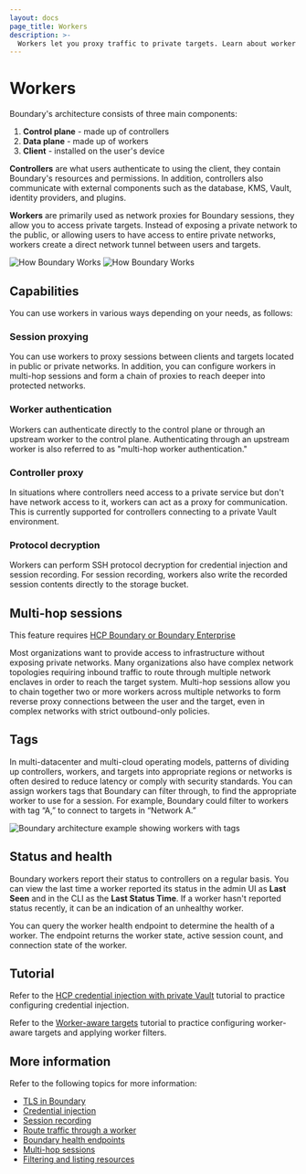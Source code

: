 ```yaml
---
layout: docs
page_title: Workers
description: >-
  Workers let you proxy traffic to private targets. Learn about worker capabilities, using tags to filter tasks, worker health, and best practices for deployment.
---
```


# Workers
Boundary's architecture consists of three main components:
1. **Control plane** - made up of controllers
1. **Data plane** - made up of workers
1. **Client** - installed on the user's device

**Controllers** are what users authenticate to using the client, they contain Boundary's resources and permissions. In addition, controllers also communicate with external components
such as the database, KMS, Vault, identity providers, and plugins.

**Workers** are primarily used as network proxies for Boundary sessions, they allow you to access
private targets. Instead of exposing a private network to the public, or allowing users to have access to entire private networks, workers create a direct network
tunnel between users and targets.

![How Boundary Works](/img/how-boundary-works_light.png#light-theme-only)
![How Boundary Works](/img/how-boundary-works_dark.png#dark-theme-only)

## Capabilities
You can use workers in various ways depending on your needs, as follows:

### Session proxying

You can use workers to proxy sessions between clients and targets located in public or private networks. In addition, you can configure workers in multi-hop sessions and form a chain of proxies to reach deeper into protected networks.

### Worker authentication

Workers can authenticate directly to the control plane or through an upstream worker to the control plane. Authenticating through an upstream worker is also referred to as "multi-hop worker authentication."

### Controller proxy

In situations where controllers need access to a private service but don't have network access to it, workers can act as a proxy for communication. This is currently supported for controllers connecting to a private Vault environment.

### Protocol decryption

Workers can perform SSH protocol decryption for credential injection and session recording. For session recording, workers also write the recorded session contents directly to the storage
bucket.

## Multi-hop sessions

<EnterpriseAlert product="boundary">This feature requires <a href="https://www.hashicorp.com/products/boundary">HCP Boundary or Boundary Enterprise</a></EnterpriseAlert>

Most organizations want to provide access to infrastructure without exposing private networks. Many organizations also have complex network topologies requiring
inbound traffic to route through multiple network enclaves in order to reach the target system.
Multi-hop sessions allow you to chain together two or more workers across multiple networks to form reverse proxy connections between the user and the target, even in complex networks with strict outbound-only policies.

## Tags

In multi-datacenter and multi-cloud operating models, patterns of dividing up controllers, workers, and targets into appropriate regions or networks is often
desired to reduce latency or comply with security standards. You can assign workers tags that Boundary
can filter through, to find the appropriate worker to use for a session. For example, Boundary could filter to workers with tag “A,” to connect to targets in “Network A.”

![Boundary architecture example showing workers with tags](/img/worker-tags.png)

## Status and health

Boundary workers report their status to controllers on a regular basis. You can view the last time a worker reported its status in the admin UI as **Last Seen** and in the CLI as the **Last Status Time**. If a worker hasn't reported status recently, it can be an indication of an unhealthy worker.

You can query the worker health endpoint to determine the health of a worker. The endpoint returns the worker state, active session count, and connection state of the worker.

## Tutorial

Refer to the [HCP credential injection with private Vault](/boundary/tutorials/credential-management/hcp-private-vault-cred-injection) tutorial to practice configuring credential injection.

Refer to the [Worker-aware targets](/boundary/tutorials/worker-management/target-aware-workers) tutorial to practice configuring worker-aware targets and applying worker filters.


## More information

Refer to the following topics for more information:

- [TLS in Boundary](/boundary/docs/secure/encryption/connections-tls)
- [Credential injection](/boundary/docs/concepts/credential-management#credential-injection)
- [Session recording](/boundary/docs/session-recording)
- [Route traffic through a worker](/boundary/docs/workers/worker-tags)
- [Boundary health endpoints](/boundary/docs/monitor/health)
- [Multi-hop sessions](/boundary/docs/workers/multi-hop)
- [Filtering and listing resources](/boundary/docs/filtering)
